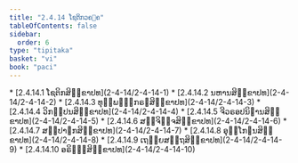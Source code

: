 ```yaml
---
title: "2.4.14 ໂຊຕິກວຄ຺ຄ"
tableOfContents: false
sidebar:
  order: 6
type: "tipitaka"
basket: "vi"
book: "paci"
---
```



<DynamicBreadcrumb />



<TableOfContents book="paci" section="2.4.14">
* [2.4.14.1 ໂຊຕິກສິກ຺ຂາປທ](2-4-14/2-4-14-1)
* [2.4.14.2 ນຫານສິກ຺ຂາປທ](2-4-14/2-4-14-2)
* [2.4.14.3 ທຸພ຺ພຓ຺ຓກຣຓສິກ຺ຂາປທ](2-4-14/2-4-14-3)
* [2.4.14.4 ວິກປ຺ປນສິກ຺ຂາປທ](2-4-14/2-4-14-4)
* [2.4.14.5 ຈີວຣອປນິຘານສິກ຺ຂາປທ](2-4-14/2-4-14-5)
* [2.4.14.6 ສຎ຺ຈິຈ຺ຈສິກ຺ຂາປທ](2-4-14/2-4-14-6)
* [2.4.14.7 ສປ຺ປາຓກສິກ຺ຂາປທ](2-4-14/2-4-14-7)
* [2.4.14.8 ອຸກ຺ໂກຏນສິກ຺ຂາປທ](2-4-14/2-4-14-8)
* [2.4.14.9 ເຖຍ຺ຍສຕ຺ຖສິກ຺ຂາປທ](2-4-14/2-4-14-9)
* [2.4.14.10 ອຣິຏ຺ຐສິກ຺ຂາປທ](2-4-14/2-4-14-10)
</TableOfContents>
